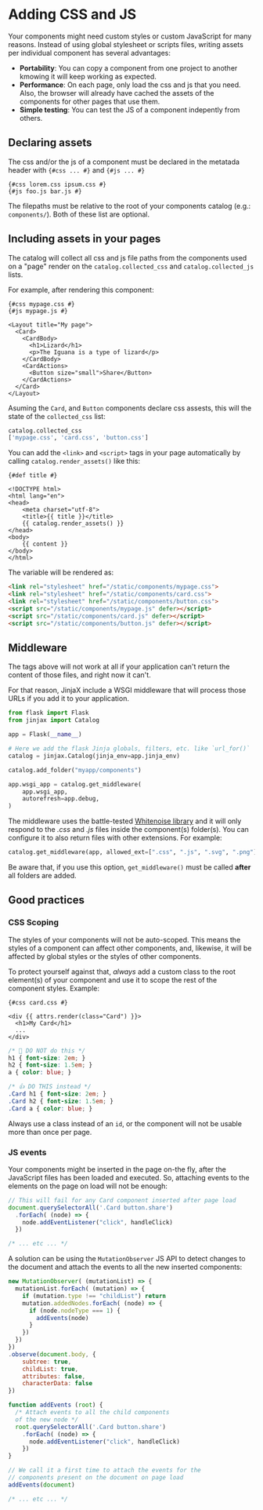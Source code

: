 # Adding CSS and JS

Your components might need custom styles or custom JavaScript for many reasons. Instead of using global stylesheet or scripts files, writing assets per individual component has several advantages:

- **Portability**: You can copy a component from one project to another kmowing it will keep working as expected.
- **Performance**: On each page, only load the css and js that you need. Also, the browser will already have cached the assets of the components for other pages that use them.
- **Simple testing**: You can test the JS of a component indepently from others.


## Declaring assets

The css and/or the js of a component must be declared in the metatada header with `{#css ... #}` and `{#js ... #}`

```
{#css lorem.css ipsum.css #}
{#js foo.js bar.js #}
```

The filepaths must be relative to the root of your components catalog (e.g.: `components/`). Both of these list are optional.


## Including assets in your pages

The catalog will collect all css and js file paths from the components used on a "page" render on the `catalog.collected_css` and `catalog.collected_js` lists.

For example, after rendering this component:

```html+jinja title="components/MyPage.jinja"
{#css mypage.css #}
{#js mypage.js #}

<Layout title="My page">
  <Card>
    <CardBody>
      <h1>Lizard</h1>
      <p>The Iguana is a type of lizard</p>
    </CardBody>
    <CardActions>
      <Button size="small">Share</Button>
    </CardActions>
  </Card>
</Layout>
```

Asuming the `Card`, and `Button` components declare css assests, this will the state of the `collected_css` list:

```py
catalog.collected_css
['mypage.css', 'card.css', 'button.css']
```

You can add the `<link>` and `<script>` tags in your page automatically by calling `catalog.render_assets()` like this:

```html+jinja title="components/Layout.jinja" hl_lines="8"
{#def title #}

<!DOCTYPE html>
<html lang="en">
<head>
	<meta charset="utf-8">
	<title>{{ title }}</title>
	{{ catalog.render_assets() }}
</head>
<body>
	{{ content }}
</body>
</html>
```

The variable will be rendered as:

```html
<link rel="stylesheet" href="/static/components/mypage.css">
<link rel="stylesheet" href="/static/components/card.css">
<link rel="stylesheet" href="/static/components/button.css">
<script src="/static/components/mypage.js" defer></script>
<script src="/static/components/card.js" defer></script>
<script src="/static/components/button.js" defer></script>
```

## Middleware

The tags above will not work at all if your application can't return the content of those files, and right now it can't.

For that reason, JinjaX include a WSGI middleware that will process those URLs if you add it to your application.

```py
from flask import Flask
from jinjax import Catalog

app = Flask(__name__)

# Here we add the flask Jinja globals, filters, etc. like `url_for()`
catalog = jinjax.Catalog(jinja_env=app.jinja_env)

catalog.add_folder("myapp/components")

app.wsgi_app = catalog.get_middleware(
    app.wsgi_app,
    autorefresh=app.debug,
)
```

The middleware uses the battle-tested [Whitenoise library](http://whitenoise.evans.io/) and it will only respond to the *.css* and *.js* files inside the component(s) folder(s). You can configure it to also return files with other extensions. For example:

```python
catalog.get_middleware(app, allowed_ext=[".css", ".js", ".svg", ".png"])
```

Be aware that, if you use this option, `get_middleware()` must be called **after** all folders are added.


## Good practices

### CSS Scoping

The styles of your components will not be auto-scoped. This means the styles of a component can affect other components, and, likewise, it will be affected by global styles or the styles of other components.

To protect yourself against that, *always* add a custom class to the root element(s) of your component and use it to scope the rest of the component styles.
Example:

```html+jinja title="components/Card.jinja"
{#css card.css #}

<div {{ attrs.render(class="Card") }}>
  <h1>My Card</h1>
  ...
</div>
```

```css title="components/card.css"
/* 🚫 DO NOT do this */
h1 { font-size: 2em; }
h2 { font-size: 1.5em; }
a { color: blue; }

/* 👍 DO THIS instead */
.Card h1 { font-size: 2em; }
.Card h2 { font-size: 1.5em; }
.Card a { color: blue; }
```

Always use a class instead of an `id`, or the component will not be usable more than once per page.


### JS events

Your components might be inserted in the page on-the fly, after the JavaScript files has been loaded and executed. So, attaching events to the elements on the page on load will not be enough:

```js title="components/card.js"
// This will fail for any Card component inserted after page load
document.querySelectorAll('.Card button.share')
  .forEach( (node) => {
    node.addEventListener("click", handleClick)
  })

/* ... etc ... */
```

A solution can be using the `MutationObserver` JS API to detect changes to the document and attach the events to all the new inserted components:

```js title="components/card.js"
new MutationObserver( (mutationList) => {
  mutationList.forEach( (mutation) => {
    if (mutation.type !== "childList") return
    mutation.addedNodes.forEach( (node) => {
      if (node.nodeType === 1) {
        addEvents(node)
      }
    })
  })
})
.observe(document.body, {
    subtree: true,
    childList: true,
    attributes: false,
    characterData: false
})

function addEvents (root) {
  /* Attach events to all the child components
  of the new node */
  root.querySelectorAll('.Card button.share')
    .forEach( (node) => {
      node.addEventListener("click", handleClick)
    })
}

// We call it a first time to attach the events for the
// components present on the document on page load
addEvents(document)

/* ... etc ... */
```
